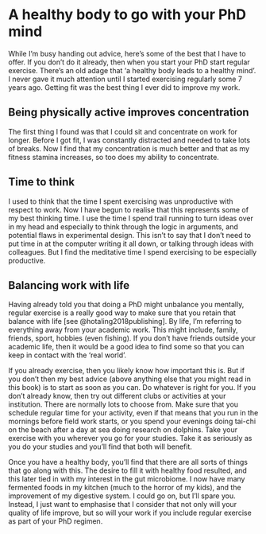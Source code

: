 # A healthy body to go with your PhD mind {#healthy}

While I’m busy handing out advice, here’s some of the best that I have to offer. If you don’t do it already, then when you start your PhD start regular exercise. There’s an old adage that ‘a healthy body leads to a healthy mind’. I never gave it much attention until I started exercising regularly some 7 years ago. Getting fit was the best thing I ever did to improve my work.

## Being physically active improves concentration

The first thing I found was that I could sit and concentrate on work for longer. Before I got fit, I was constantly distracted and needed to take lots of breaks. Now I find that my concentration is much better and that as my fitness stamina increases, so too does my ability to concentrate. 

## Time to think

I used to think that the time I spent exercising was unproductive with respect to work. Now I have begun to realise that this represents some of my best thinking time. I use the time I spend trail running to turn ideas over in my head and especially to think through the logic in arguments, and potential flaws in experimental design. This isn’t to say that I don’t need to put time in at the computer writing it all down, or talking through ideas with colleagues. But I find the meditative time I spend exercising to be especially productive. 

## Balancing work with life

Having already told you that doing a PhD might unbalance you mentally, regular exercise is a really good way to make sure that you retain that balance with life [see @hotaling2018publishing]. By life, I'm referring to everything away from your academic work. This might include, family, friends, sport, hobbies (even fishing). If you don't have friends outside your academic life, then it would be a good idea to find some so that you can keep in contact with the 'real world'.

If you already exercise, then you likely know how important this is. But if you don’t then my best advice (above anything else that you might read in this book) is to start as soon as you can. Do whatever is right for you. If you don’t already know, then try out different clubs or activities at your institution. There are normally lots to choose from. Make sure that you schedule regular time for your activity, even if that means that you run in the mornings before field work starts, or you spend your evenings doing tai-chi on the beach after a day at sea doing research on dolphins. Take your exercise with you wherever you go for your studies. Take it as seriously as you do your studies and you’ll find that both will benefit. 

Once you have a healthy body, you’ll find that there are all sorts of things that go along with this. The desire to fill it with healthy food resulted, and this later tied in with my interest in the gut microbiome. I now have many fermented foods in my kitchen (much to the horror of my kids), and the improvement of my digestive system. I could go on, but I’ll spare you. Instead, I just want to emphasise that I consider that not only will your quality of life improve, but so will your work if you include regular exercise as part of your PhD regimen.
